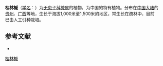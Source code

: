 {{Speciesbox
| name = 桂林槭
| status = 
| status_system = 
| image =
| genus = Acer
| species = kweilinense
| authority = Fang et Fang f.
}}

'''桂林槭'''（[[学名|学名]]：{{lang|la|''Acer kweilinense''}}）为[[无患子科|无患子科]][[槭属|槭属]]的植物，为中国的特有植物。分布在[[中国大陆|中国大陆]]的[[贵州|贵州]]、[[广西|广西]]等地，生长于海拔1,000米至1,500米的地区，常生长在疏林中，目前已由人工引种栽培。

== 参考文献 ==
<div class="references-small">
* {{cite web| url =http://www.bioinfo.cn/db05/KmzwSpecies.php?action=view&id=835| title =桂林槭| work =《中国高等植物数据库全库》| publisher =中国科学院微生物研究所| author =昆明植物研究所| accessdate =2009-02-21| deadurl =yes| archiveurl =https://web.archive.org/web/20160305051005/http://www.bioinfo.cn/db05/KmzwSpecies.php?action=view&id=835| archivedate =2016-03-05}}
</div>
{{Taxonbar|from=Q6773950}}

[[Category:枫属|桂林槭]]


{{植物小作品}}